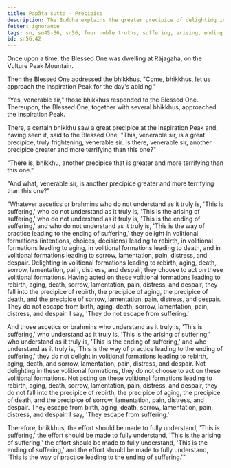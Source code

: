 ```yaml
---
title: Papāta sutta - Precipice
description: The Buddha explains the greater precipice of delighting in volitional formations leading to rebirth, aging, death, and sorrow, lamentation, pain, distress, and despair, resulting from not understanding the Four Noble Truths.
fetter: ignorance
tags: sn, sn45-56, sn56, four noble truths, suffering, arising, ending, cessation, way of practice, path, precipice, volitional formations, rebirth, aging, death, sorrow, lamentation, pain, distress, despair
id: sn56.42
---
```


Once upon a time, the Blessed One was dwelling at Rājagaha, on the Vulture Peak Mountain.

Then the Blessed One addressed the bhikkhus, "Come, bhikkhus, let us approach the Inspiration Peak for the day's abiding."

"Yes, venerable sir," those bhikkhus responded to the Blessed One. Thereupon, the Blessed One, together with several bhikkhus, approached the Inspiration Peak.

There, a certain bhikkhu saw a great precipice at the Inspiration Peak and, having seen it, said to the Blessed One, "This, venerable sir, is a great precipice, truly frightening, venerable sir. Is there, venerable sir, another precipice greater and more terrifying than this one?"

"There is, bhikkhu, another precipice that is greater and more terrifying than this one."

"And what, venerable sir, is another precipice greater and more terrifying than this one?"

"Whatever ascetics or brahmins who do not understand as it truly is, 'This is suffering,' who do not understand as it truly is, 'This is the arising of suffering,' who do not understand as it truly is, 'This is the ending of suffering,' and who do not understand as it truly is, 'This is the way of practice leading to the ending of suffering,' they delight in volitional formations (intentions, choices, decisions) leading to rebirth, in volitional formations leading to aging, in volitional formations leading to death, and in volitional formations leading to sorrow, lamentation, pain, distress, and despair. Delighting in volitional formations leading to rebirth, aging, death, sorrow, lamentation, pain, distress, and despair, they choose to act on these volitional formations. Having acted on these volitional formations leading to rebirth, aging, death, sorrow, lamentation, pain, distress, and despair, they fall into the precipice of rebirth, the precipice of aging, the precipice of death, and the precipice of sorrow, lamentation, pain, distress, and despair. They do not escape from birth, aging, death, sorrow, lamentation, pain, distress, and despair. I say, 'They do not escape from suffering.'

And those ascetics or brahmins who understand as it truly is, 'This is suffering,' who understand as it truly is, 'This is the arising of suffering,' who understand as it truly is, 'This is the ending of suffering,' and who understand as it truly is, 'This is the way of practice leading to the ending of suffering,' they do not delight in volitional formations leading to rebirth, aging, death, and sorrow, lamentation, pain, distress, and despair. Not delighting in these volitional formations, they do not choose to act on these volitional formations. Not acting on these volitional formations leading to rebirth, aging, death, sorrow, lamentation, pain, distress, and despair, they do not fall into the precipice of rebirth, the precipice of aging, the precipice of death, and the precipice of sorrow, lamentation, pain, distress, and despair. They escape from birth, aging, death, sorrow, lamentation, pain, distress, and despair. I say, 'They escape from suffering.'

Therefore, bhikkhus, the effort should be made to fully understand, 'This is suffering,' the effort should be made to fully understand, 'This is the arising of suffering,' the effort should be made to fully understand, 'This is the ending of suffering,' and the effort should be made to fully understand, 'This is the way of practice leading to the ending of suffering.'"